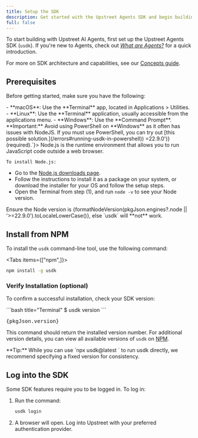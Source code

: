 ```yaml
---
title: Setup the SDK
description: Get started with the Upstreet Agents SDK and begin building AI Agents today.
full: false
---
```



To start building with Upstreet AI Agents, first set up the Upstreet Agents SDK (`usdk`). If you're new to Agents, check out *[What are Agents?](/concepts/what-are-agents)* for a quick introduction.

For more on SDK architecture and capabilities, see our [Concepts guide](/concepts/agents-sdk/architecture).

## Prerequisites

Before getting started, make sure you have the following:

<Accordions>
  <Accordion title="1. A computer with a command-line interface">
   - **macOS**: Use the **Terminal** app, located in Applications > Utilities.  
   - **Linux**: Use the **Terminal** application, usually accessible from the applications menu.
   - **Windows**: Use the **Command Prompt**. 
   <Callout>**Important:** Avoid using PowerShell on **Windows** as it often has issues with NodeJS. If you must use PowerShell, you can try out [this possible solution.](/errors#running-usdk-in-powershell))</Callout>

  </Accordion>
  <Accordion title={`2. Node.js: ${formatNodeVersion(pkgJson.engines?.node || '>=22.9.0')} (required).`}>
    Node.js is the runtime environment that allows you to run JavaScript code outside a web browser.
    
    To install Node.js:
   - Go to the [Node.js downloads page](https://nodejs.org/en/download/package-manager/current).
   - Follow the instructions to install it as a package on your system, or download the installer for your OS and follow the setup steps.
   - Open the Terminal from step (1), and run `node -v` to see your Node version.

  </Accordion>
</Accordions>
    <Callout type="warn">Ensure the Node version is {formatNodeVersion(pkgJson.engines?.node || '>=22.9.0').toLocaleLowerCase()}, else `usdk` will **not** work.</Callout>

## Install from NPM

To install the `usdk` command-line tool, use the following command:

<Tabs items={["npm",]}>
 
```bash tab="npm"
npm install -g usdk
```

</Tabs>

### Verify Installation (optional)

To confirm a successful installation, check your SDK version:

<Wrapper>
<div className="bg-transparent prose-no-margin px-20 w-full">

<div className="bg-fd-background rounded-lg">
```bash title="Terminal"
$ usdk version
```
<CodeBlock className='-mt-8' icon={"bash"} keepBackground allowCopy={false}>
        <Pre>{pkgJson.version}</Pre>
</CodeBlock>
</div>

</div>
</Wrapper>

This command should return the installed version number. For additional version details, you can view all available versions of `usdk` on [NPM](https://www.npmjs.com/package/usdk?activeTab=versions).

<Callout>
**Tip:** While you can use `npx usdk@latest <subcommand>` to run usdk directly, we recommend specifying a fixed version for consistency.
</Callout>

## Log into the SDK

Some SDK features require you to be logged in. To log in:

1. Run the command:

   ```bash
   usdk login
   ```

2. A browser will open. Log into Upstreet with your preferred authentication provider.
